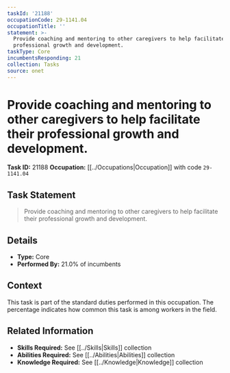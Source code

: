 ```yaml
---
taskId: '21188'
occupationCode: 29-1141.04
occupationTitle: ''
statement: >-
  Provide coaching and mentoring to other caregivers to help facilitate their
  professional growth and development.
taskType: Core
incumbentsResponding: 21
collection: Tasks
source: onet
---
```

# Provide coaching and mentoring to other caregivers to help facilitate their professional growth and development.

**Task ID:** 21188
**Occupation:** [[../Occupations|Occupation]] with code `29-1141.04`

## Task Statement

> Provide coaching and mentoring to other caregivers to help facilitate their professional growth and development.

## Details

- **Type:** Core
- **Performed By:** 21.0% of incumbents

## Context

This task is part of the standard duties performed in this occupation. The percentage indicates how common this task is among workers in the field.

## Related Information

- **Skills Required:** See [[../Skills|Skills]] collection
- **Abilities Required:** See [[../Abilities|Abilities]] collection
- **Knowledge Required:** See [[../Knowledge|Knowledge]] collection
